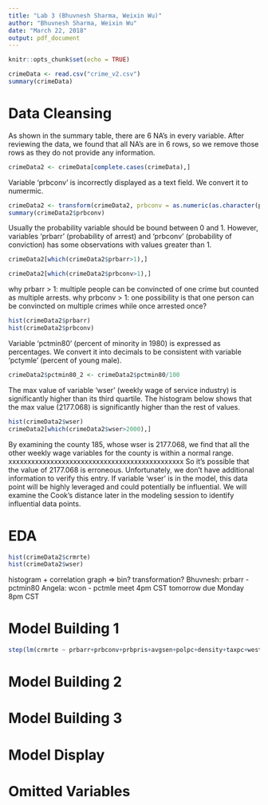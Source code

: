 ---
title: "Lab 3 (Bhuvnesh Sharma, Weixin Wu)"
author: "Bhuvnesh Sharma, Weixin Wu"
date: "March 22, 2018"
output: pdf_document
---

```{r setup, include=FALSE}
knitr::opts_chunk$set(echo = TRUE)
```

```{r}
crimeData <- read.csv("crime_v2.csv")
summary(crimeData)
```





# Data Cleansing

As shown in the summary table, there are 6 NA's in every variable. 
After reviewing the data, we found that all NA's are in 6 rows, so we remove those rows as they do not provide any information.
```{r}
crimeData2 <- crimeData[complete.cases(crimeData),]
```


Variable 'prbconv' is incorrectly displayed as a text field. We convert it to numermic.
```{r}
crimeData2 <- transform(crimeData2, prbconv = as.numeric(as.character(prbconv)))
summary(crimeData2$prbconv)
```


Usually the probability variable should be bound between 0 and 1.
However, variables 'prbarr' (probability of arrest) and 'prbconv' (probability of conviction) has some observations with values greater than 1.
```{r}
crimeData2[which(crimeData2$prbarr>1),]
```
```{r}
crimeData2[which(crimeData2$prbconv>1),]
```
why prbarr > 1: multiple people can be convincted of one crime but counted as multiple arrests.
why prbconv > 1: one possibility is that one person can be convincted on multiple crimes while once arrested once?
```{r}
hist(crimeData2$prbarr)
hist(crimeData2$prbconv)
```




Variable 'pctmin80' (percent of minority in 1980) is expressed as percentages. 
We convert it into decimals to be consistent with variable 'pctymle' (percent of young male).
```{r}
crimeData2$pctmin80_2 <- crimeData2$pctmin80/100
```


The max value of variable 'wser' (weekly wage of service industry) is significantly higher than its third quartile.
The histogram below shows that the max value (2177.068) is significantly higher than the rest of values.
```{r}
hist(crimeData2$wser)
crimeData2[which(crimeData2$wser>2000),]
```
By examining the county 185, whose wser is 2177.068, we find that all the other weekly wage variables for the county is within a normal range.
xxxxxxxxxxxxxxxxxxxxxxxxxxxxxxxxxxxxxxxxxxxxxx
So it's possible that the value of 2177.068 is erroneous. 
Unfortunately, we don't have additional information to verify this entry.
If variable 'wser' is in the model, this data point will be highly leveraged and could potentially be influential.
We will examine the Cook's distance later in the modeling session to identify influential data points.





# EDA
```{r}
hist(crimeData2$crmrte)
hist(crimeData2$wser)
```
histogram + correlation graph => bin? transformation?
Bhuvnesh: prbarr - pctmin80
Angela: wcon - pctmle
meet 4pm CST tomorrow
due Monday 8pm CST



# Model Building 1
```{r}
step(lm(crmrte ~ prbarr+prbconv+prbpris+avgsen+polpc+density+taxpc+west+central+urban+pctmin80_2+wcon+wtuc+wtrd+wfir+wser+wmfg+wfed+wsta+wloc+mix+pctymle, data=crimeData2), direction="both")
```


# Model Building 2



# Model Building 3



# Model Display



# Omitted Variables
